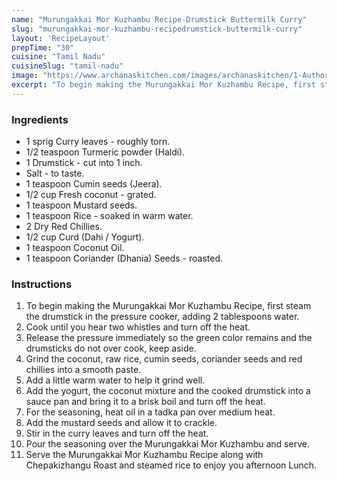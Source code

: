 ---
name: "Murungakkai Mor Kuzhambu Recipe-Drumstick Buttermilk Curry"
slug: "murungakkai-mor-kuzhambu-recipedrumstick-buttermilk-curry"
layout: 'RecipeLayout'
prepTime: "30"
cuisine: "Tamil Nadu"
cuisineSlug: "tamil-nadu"
image: "https://www.archanaskitchen.com/images/archanaskitchen/1-Author/sibyl_sunitha/Murungakkai_Mor_Kuzhambu_Recipe_Drumstick_Buttermilk_Curry_Recipe.jpg"
excerpt: "To begin making the Murungakkai Mor Kuzhambu Recipe, first steam the drumstick in the pressure cooker, adding 2 tablespoons water"
---

### Ingredients

- 1 sprig Curry leaves - roughly torn.
- 1/2 teaspoon Turmeric powder (Haldi).
- 1 Drumstick - cut into 1 inch.
- Salt - to taste.
- 1 teaspoon Cumin seeds (Jeera).
- 1/2 cup Fresh coconut - grated.
- 1 teaspoon Mustard seeds.
- 1 teaspoon Rice - soaked in warm water.
- 2 Dry Red Chillies.
- 1/2 cup Curd (Dahi / Yogurt).
- 1 teaspoon Coconut Oil.
- 1 teaspoon Coriander (Dhania) Seeds - roasted.

### Instructions

1. To begin making the Murungakkai Mor Kuzhambu Recipe, first steam the drumstick in the pressure cooker, adding 2 tablespoons water.
1. Cook until you hear two whistles and turn off the heat.
1. Release the pressure immediately so the green color remains and the drumsticks do not over cook, keep aside.
1. Grind the coconut, raw rice, cumin seeds, coriander seeds and red chillies into a smooth paste.
1. Add a little warm water to help it grind well.
1. Add the yogurt, the coconut mixture and the cooked drumstick into a sauce pan and bring it to a brisk boil and turn off the heat.
1. For the seasoning, heat oil in a tadka pan over medium heat.
1. Add the mustard seeds and allow it to crackle.
1. Stir in the curry leaves and turn off the heat.
1. Pour the seasoning over the Murungakkai Mor Kuzhambu and serve.
1. Serve the Murungakkai Mor Kuzhambu Recipe along with Chepakizhangu Roast and steamed rice to enjoy you afternoon Lunch.
